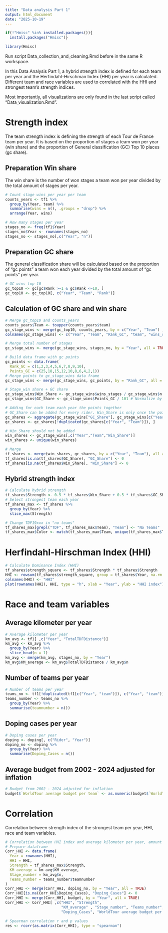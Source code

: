 ```yaml
---
title: "Data analysis Part 1"
output: html_document
date: "2025-10-19"
---
```


```r
if(!"Hmisc" %in% installed.packages()){
  install.packages("Hmisc")}

library(Hmisc)
```

Run script Data_collection_and_cleaning.Rmd before in the same R workspace.

In this Data Analysis Part 1, a hybrid strength index is defined for each team per year and the Herfindahl-Hirschman Index (HHI) per year is calculated. Different team and race variables are used to correlated with the HHI and strongest team's strength indices.

Most importantly, all visualizations are only found in the last script called "Data_visualization.Rmd".

# Strength index

The team strength index is defining the strength of each Tour de France team per year. It is based on the proportion of stages a team won per year (win share) and the proportion of General classification (GC) Top 10 places (gc share).

## Preparation Win share

The win share is the number of won stages a team won per year divided by the total amount of stages per year.

```r
# Count stage wins per year per team
counts_years <- tf1 %>%
  group_by(Year, team) %>%
  summarise(wins = n(), .groups = "drop") %>%
  arrange(Year, wins)

# How many stages per year
stages_no <- freq(tf1$Year)
stages_no$Year <- rownames(stages_no)
stages_no <- stages_no[,c("Year", "n")]
```

## Preparation GC share

The general classification share will be calculated based on the proportion of "gc points" a team won each year divided by the total amount of "gc points" per year.

```r
# GC wins top 10
gc_top10 <- gc[gc$Rank >=1 & gc$Rank <=10, ]
gc_top10 <- gc_top10[, c("Year", "Team", "Rank")]
```

## Calculation of GC share and win share

```r
# Merge gc_top10 and counts_years
counts_years$Team <- toupper(counts_years$team)
gc_stage_wins <- merge(gc_top10, counts_years, by = c("Year", "Team") , all = TRUE)
colnames(gc_stage_wins) <- c("Year", "Team", "Rank_GC", "team", "wins_stages")

# Merge total number of stages
gc_stage_wins <- merge(gc_stage_wins, stages_no, by = "Year", all = TRUE)

# Build data frame with gc points
gc_points <- data.frame(
  Rank_GC = c(1,2,3,4,5,6,7,8,9,10),
  Points_GC = c(25,18,15,12,10,8,6,4,2,1))
# Merge points to gc_stage_wins data frame
gc_stage_wins <- merge(gc_stage_wins, gc_points, by = "Rank_GC", all = TRUE)

# Stage_win share + GC share
gc_stage_wins$Win_Share <- gc_stage_wins$wins_stages / gc_stage_wins$n # Normalize by the total amount of possible stage wins for the respective year
gc_stage_wins$GC_Share <- gc_stage_wins$Points_GC / 101 # Normalize by the total amount of points

# Adding for each team each year the points together
# GC_Share can be added for every rider. Win_Share is only once the points for the team, so it's double in the table -> don't add
gc_shares <- aggregate(gc_stage_wins["GC_Share"], gc_stage_wins[c("Year", "Team")], sum, na.rm = TRUE)
gc_shares <- gc_shares[!duplicated(gc_shares[c("Year", "Team")]), ]

# Win_Share should not be added
win_shares <- gc_stage_wins[,c("Year","Team","Win_Share")]
win_shares <- unique(win_shares)

# Merge
tf_shares <- merge(win_shares, gc_shares, by = c("Year", "Team"), all = TRUE)
tf_shares[is.na(tf_shares$GC_Share), "GC_Share"] <- 0
tf_shares[is.na(tf_shares$Win_Share), "Win_Share"] <- 0
```

## Hybrid strength index

```r
# Calculate hybrid strength
tf_shares$Strength <- 0.5 * tf_shares$Win_Share + 0.5 * tf_shares$GC_Share
# Select strongest team each year
tf_shares_max <- tf_shares %>%
  group_by(Year) %>%
  slice_max(Strength)

# Change TDF19xxx in "no teams"
tf_shares_max[grepl("TDF", tf_shares_max$Team), "Team"] <- "No Teams"
tf_shares_max$Color <- match(tf_shares_max$Team, unique(tf_shares_max$Team))
```

# Herfindahl-Hirschman Index (HHI)

```r
# Calculate Dominance Index (HHI)
tf_shares$strength_square <- tf_shares$Strength * tf_shares$Strength
HHI <- rowsum(tf_shares$strength_square, group = tf_shares$Year, na.rm = TRUE)
colnames(HHI) <- "HHI"
plot(rownames(HHI), HHI, type = "h", xlab = "Year", ylab = "HHI index")
```

# Race and team variables

## Average kilometer per year

```r
# Average kilometer per year
km_avg <- tf1[ ,c("Year", "TotalTDFDistance")]
km_avg <- km_avg %>%
  group_by(Year) %>%
  slice_head(n = 1)
km_avg <- merge(km_avg, stages_no, by = "Year")
km_avg$KM_average <- km_avg$TotalTDFDistance / km_avg$n
```

## Number of teams per year

```r
# Number of teams per year
teams_no <- tf1[!duplicated(tf1[c("Year", "team")]), c("Year", "team")]
teams_number <- teams_no %>%
  group_by(Year) %>%
  summarise(teamnumber = n())
```

## Doping cases per year

```r
# Doping cases per year
doping <- doping[, c("Rider", "Year")]
doping_no <- doping %>%
  group_by(Year) %>%
  summarise(Doping_Cases = n())
```

## Average budget from 2002 - 2024 adjusted for inflation

```r
# Budget from 2002 - 2024 adjusted for inflation
budget$`WorldTour average budget per team` <- as.numeric(budget$`WorldTour average budget per team`)
```

# Correlation

Correlation between strength index of the strongest team per year, HHI, race and team variables.

```r
# Correlation between HHI index and average kilometer per year, amount of teams, doping per year, budget
# Prepare dataframe 
Corr_HHI <- data.frame(
  Year = rownames(HHI),
  HHI = HHI,
  Strength = tf_shares_max$Strength,
  KM_average = km_avg$KM_average,
  Stage_number = km_avg$n,
  Teams_number = teams_number$teamnumber
)
Corr_HHI <- merge(Corr_HHI, doping_no, by = "Year", all = TRUE)
Corr_HHI[is.na(Corr_HHI$Doping_Cases), "Doping_Cases"] <- 0
Corr_HHI <- merge(Corr_HHI, budget, by = "Year", all = TRUE)
Corr_HHI <- Corr_HHI[ ,c("HHI", "Strength", 
                         "KM_average" , "Stage_number", "Teams_number",
                         "Doping_Cases", "WorldTour average budget per team")]

# Spearman correlation r and p values
res <- rcorr(as.matrix(Corr_HHI), type = "spearman")
```
